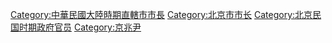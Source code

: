 [[Category:中華民國大陸時期直轄市市長|Category:中華民國大陸時期直轄市市長]]
[[Category:北京市市长|Category:北京市市长]]
[[Category:北京民国时期政府官员|Category:北京民国时期政府官员]]
[[Category:京兆尹|Category:京兆尹]]